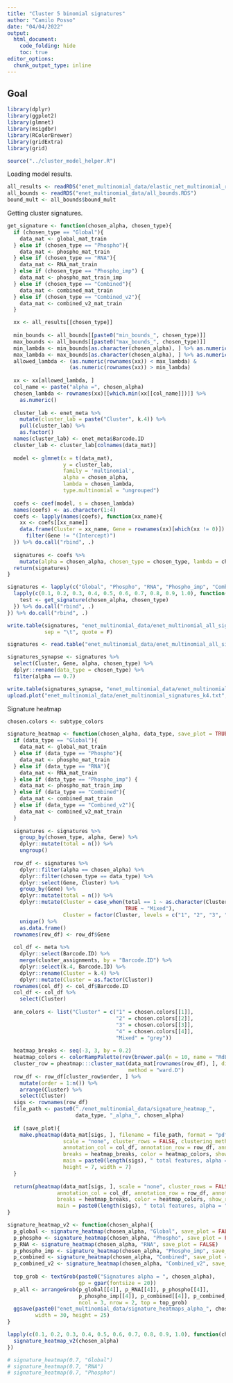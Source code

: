 ```yaml
---
title: "Cluster 5 binomial signatures"
author: "Camilo Posso"
date: "04/04/2022"
output: 
  html_document:
    code_folding: hide
    toc: true
editor_options: 
  chunk_output_type: inline
---
```


## Goal




```r
library(dplyr)
library(ggplot2)
library(glmnet)
library(msigdbr)
library(RColorBrewer)
library(gridExtra)
library(grid)

source("../cluster_model_helper.R")

```


Loading model results.


```r

all_results <- readRDS("enet_multinomial_data/elastic_net_multinomial_results_k_4.RDS")
all_bounds <- readRDS("enet_multinomial_data/all_bounds.RDS")
bound_mult <- all_bounds$bound_mult

```



Getting cluster signatures.



```r
get_signature <- function(chosen_alpha, chosen_type){
  if (chosen_type == "Global"){
    data_mat <- global_mat_train
  } else if (chosen_type == "Phospho"){
    data_mat <- phospho_mat_train
  } else if (chosen_type == "RNA"){
    data_mat <- RNA_mat_train
  } else if (chosen_type == "Phospho_imp") {
    data_mat <- phospho_mat_train_imp
  } else if (chosen_type == "Combined"){
    data_mat <- combined_mat_train
  } else if (chosen_type == "Combined_v2"){
    data_mat <- combined_v2_mat_train
  }

  xx <- all_results[[chosen_type]]
  
  min_bounds <- all_bounds[[paste0("min_bounds_", chosen_type)]]
  max_bounds <- all_bounds[[paste0("max_bounds_", chosen_type)]]
  min_lambda <- min_bounds[as.character(chosen_alpha), ] %>% as.numeric()
  max_lambda <- max_bounds[as.character(chosen_alpha), ] %>% as.numeric()
  allowed_lambda <- (as.numeric(rownames(xx)) < max_lambda) & 
                    (as.numeric(rownames(xx)) > min_lambda)
  
  xx <- xx[allowed_lambda, ]
  col_name <- paste("alpha =", chosen_alpha)
  chosen_lambda <- rownames(xx)[[which.min(xx[[col_name]])]] %>%
    as.numeric()
  
  cluster_lab <- enet_meta %>%
    mutate(cluster_lab = paste("Cluster", k.4)) %>%
    pull(cluster_lab) %>%
    as.factor()
  names(cluster_lab) <- enet_meta$Barcode.ID
  cluster_lab <- cluster_lab[colnames(data_mat)]
  
  model <- glmnet(x = t(data_mat),
                  y = cluster_lab,
                  family = 'multinomial',
                  alpha = chosen_alpha,
                  lambda = chosen_lambda,
                  type.multinomial = "ungrouped")
  
  coefs <- coef(model, s = chosen_lambda)
  names(coefs) <- as.character(1:4)
  coefs <- lapply(names(coefs), function(xx_name){
    xx <- coefs[[xx_name]]
    data.frame(Cluster = xx_name, Gene = rownames(xx)[which(xx != 0)]) %>%
      filter(Gene != "(Intercept)")
  }) %>% do.call("rbind", .)
  
  signatures <- coefs %>%
    mutate(alpha = chosen_alpha, chosen_type = chosen_type, lambda = chosen_lambda)
  return(signatures)
}

signatures <- lapply(c("Global", "Phospho", "RNA", "Phospho_imp", "Combined", "Combined_v2"), function(chosen_type){
  lapply(c(0.1, 0.2, 0.3, 0.4, 0.5, 0.6, 0.7, 0.8, 0.9, 1.0), function(chosen_alpha){
    test <- get_signature(chosen_alpha, chosen_type)
  }) %>% do.call("rbind", .)
}) %>% do.call("rbind", .)

write.table(signatures, "enet_multinomial_data/enet_multinomial_all_signatures.txt", 
            sep = "\t", quote = F)

```


```r
signatures <- read.table("enet_multinomial_data/enet_multinomial_all_signatures.txt", sep = "\t")

```


```r
signatures_synapse <- signatures %>%
  select(Cluster, Gene, alpha, chosen_type) %>%
  dplyr::rename(data_type = chosen_type) %>%
  filter(alpha == 0.7)

write.table(signatures_synapse, "enet_multinomial_data/enet_multinomial_signatures_k4.txt", sep = "\t")
upload.plot("enet_multinomial_data/enet_multinomial_signatures_k4.txt", "syn29612385")

```


Signature heatmap


```r
chosen.colors <- subtype_colors

signature_heatmap <- function(chosen_alpha, data_type, save_plot = TRUE){
  if (data_type == "Global"){
    data_mat <- global_mat_train
  } else if (data_type == "Phospho"){
    data_mat <- phospho_mat_train
  } else if (data_type == "RNA"){
    data_mat <- RNA_mat_train
  } else if (data_type == "Phospho_imp") {
    data_mat <- phospho_mat_train_imp
  } else if (data_type == "Combined"){
    data_mat <- combined_mat_train
  } else if (data_type == "Combined_v2"){
    data_mat <- combined_v2_mat_train
  }
  
  signatures <- signatures %>%
    group_by(chosen_type, alpha, Gene) %>%
    dplyr::mutate(total = n()) %>%
    ungroup()
  
  row_df <- signatures %>%
    dplyr::filter(alpha == chosen_alpha) %>%
    dplyr::filter(chosen_type == data_type) %>%
    dplyr::select(Gene, Cluster) %>%
    group_by(Gene) %>%
    dplyr::mutate(total = n()) %>%
    dplyr::mutate(Cluster = case_when(total == 1 ~ as.character(Cluster),
                                      TRUE ~ "Mixed"),
                  Cluster = factor(Cluster, levels = c("1", "2", "3", "4", "Mixed"))) %>%
    unique() %>%
    as.data.frame()
  rownames(row_df) <- row_df$Gene
  
  col_df <- meta %>%
    dplyr::select(Barcode.ID) %>%
    merge(cluster_assignments, by = "Barcode.ID") %>%
    dplyr::select(k.4, Barcode.ID) %>%
    dplyr::rename(Cluster = k.4) %>%
    dplyr::mutate(Cluster = as.factor(Cluster)) 
  rownames(col_df) <- col_df$Barcode.ID
  col_df <- col_df %>%
    select(Cluster)
  
  ann_colors <- list("Cluster" = c("1" = chosen.colors[[1]], 
                                   "2" = chosen.colors[[2]],
                                   "3" = chosen.colors[[3]],
                                   "4" = chosen.colors[[4]],
                                   "Mixed" = "grey"))
  
  heatmap_breaks <- seq(-3, 3, by = 0.2)
  heatmap_colors <- colorRampPalette(rev(brewer.pal(n = 10, name = "RdBu")))(length(heatmap_breaks))
  cluster_row = pheatmap:::cluster_mat(data_mat[rownames(row_df), ], distance = "euclidean", 
                                       method = "ward.D")
  row_df <- row_df[cluster_row$order, ] %>%
    mutate(order = 1:n()) %>%
    arrange(Cluster) %>%
    select(Cluster)
  sigs <- rownames(row_df)
  file_path <- paste0("./enet_multinomial_data/signature_heatmap_", 
                      data_type, "_alpha_", chosen_alpha)
  
  if (save_plot){
    make.pheatmap(data_mat[sigs, ], filename = file_path, format = "pdf",
                  scale = "none", cluster_rows = FALSE, clustering_method = "ward.D", 
                  annotation_col = col_df, annotation_row = row_df, annotation_colors = ann_colors,
                  breaks = heatmap_breaks, color = heatmap_colors, show_rownames = F, show_colnames = F,
                  main = paste0(length(sigs), " total features, alpha = ", chosen_alpha, " ", data_type), 
                  height = 7, width = 7)
  }
    
  return(pheatmap(data_mat[sigs, ], scale = "none", cluster_rows = FALSE, clustering_method = "ward.D", 
                annotation_col = col_df, annotation_row = row_df, annotation_colors = ann_colors,
                breaks = heatmap_breaks, color = heatmap_colors, show_rownames = F, show_colnames = F,
                main = paste0(length(sigs), " total features, alpha = ", chosen_alpha, " ", data_type)))
}

signature_heatmap_v2 <- function(chosen_alpha){
  p_global <- signature_heatmap(chosen_alpha, "Global", save_plot = FALSE)
  p_phospho <- signature_heatmap(chosen_alpha, "Phospho", save_plot = FALSE)
  p_RNA <- signature_heatmap(chosen_alpha, "RNA", save_plot = FALSE)
  p_phospho_imp <- signature_heatmap(chosen_alpha, "Phospho_imp", save_plot = FALSE)
  p_combined <- signature_heatmap(chosen_alpha, "Combined", save_plot = FALSE)
  p_combined_v2 <- signature_heatmap(chosen_alpha, "Combined_v2", save_plot = FALSE)
  
  top_grob <- textGrob(paste0("Signatures alpha = ", chosen_alpha), 
                       gp = gpar(fontsize = 20))
  p_all <- arrangeGrob(p_global[[4]], p_RNA[[4]], p_phospho[[4]],
                       p_phospho_imp[[4]], p_combined[[4]], p_combined_v2[[4]],
                       ncol = 3, nrow = 2, top = top_grob)
  ggsave(paste0("enet_multinomial_data/signature_heatmaps_alpha_", chosen_alpha, ".pdf"), p_all, 
         width = 30, height = 25)
}

```



```r
lapply(c(0.1, 0.2, 0.3, 0.4, 0.5, 0.6, 0.7, 0.8, 0.9, 1.0), function(chosen_alpha){
  signature_heatmap_v2(chosen_alpha)
})

# signature_heatmap(0.7, "Global")
# signature_heatmap(0.7, "RNA")
# signature_heatmap(0.7, "Phospho")

```


